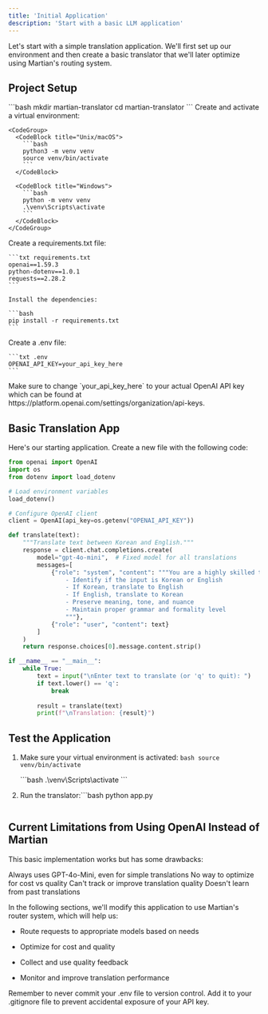 ```yaml
---
title: 'Initial Application'
description: 'Start with a basic LLM application'
---
```


Let's start with a simple translation application. We'll first set up our environment and then create a basic translator that we'll later optimize using Martian's routing system.

## Project Setup

<Steps>
  <Step title="Create Project Directory">
    ```bash
    mkdir martian-translator
    cd martian-translator
    ```
  </Step>

  <Step title="Create Virtual Environment">
    Create and activate a virtual environment:

    <CodeGroup>
      <CodeBlock title="Unix/macOS">
        ```bash
        python3 -m venv venv
        source venv/bin/activate
        ```
      </CodeBlock>

      <CodeBlock title="Windows">
        ```bash
        python -m venv venv
        .\venv\Scripts\activate
        ```
      </CodeBlock>
    </CodeGroup>
  </Step>

  <Step title="Install Dependencies">
    Create a requirements.txt file:

    ```txt requirements.txt
    openai==1.59.3
    python-dotenv==1.0.1
    requests==2.28.2
    ```

    Install the dependencies:

    ```bash
    pip install -r requirements.txt
    ```
  </Step>

  <Step title="Set Up Environment Variables">
    Create a .env file:

    ```txt .env
    OPENAI_API_KEY=your_api_key_here
    ```
  </Step>
</Steps>

<Note>
  Make sure to change `your_api_key_here` to your actual OpenAI API key which can be found at https://platform.openai.com/settings/organization/api-keys.
</Note>

## Basic Translation App

Here's our starting application. Create a new file with the following code:

```python app.py
from openai import OpenAI
import os
from dotenv import load_dotenv

# Load environment variables
load_dotenv()

# Configure OpenAI client
client = OpenAI(api_key=os.getenv("OPENAI_API_KEY"))

def translate(text):
    """Translate text between Korean and English."""
    response = client.chat.completions.create(
        model="gpt-4o-mini",  # Fixed model for all translations
        messages=[
            {"role": "system", "content": """You are a highly skilled translator with expertise in many languages. Your task is to:
                - Identify if the input is Korean or English
                - If Korean, translate to English
                - If English, translate to Korean
                - Preserve meaning, tone, and nuance
                - Maintain proper grammar and formality level
                """},
            {"role": "user", "content": text}
        ]
    )
    return response.choices[0].message.content.strip()

if __name__ == "__main__":
    while True:
        text = input("\nEnter text to translate (or 'q' to quit): ")
        if text.lower() == 'q':
            break
            
        result = translate(text)
        print(f"\nTranslation: {result}")
```

## Test the Application

1. Make sure your virtual environment is activated:<CodeGroup>
     <CodeBlock title="Unix/macOS">
       ```bash
       source venv/bin/activate
       ```
     </CodeBlock>

     <CodeBlock title="Windows">
       ```bash
       .\venv\Scripts\activate
       ```
     </CodeBlock>
   </CodeGroup>

2. Run the translator:```bash
   python app.py
   ```

## Current Limitations from Using OpenAI Instead of Martian

This basic implementation works but has some drawbacks:

<CardGroup cols={2}>
  <Card title="Fixed Model" icon="lock">
    Always uses GPT-4o-Mini, even for simple translations
  </Card>

  <Card title="Cost Inefficient" icon="money-bill">
    No way to optimize for cost vs quality
  </Card>

  <Card title="No Quality Metrics" icon="chart-line">
    Can't track or improve translation quality
  </Card>

  <Card title="No Feedback Loop" icon="rotate">
    Doesn't learn from past translations
  </Card>
</CardGroup>

In the following sections, we'll modify this application to use Martian's router system, which will help us:

* Route requests to appropriate models based on needs

* Optimize for cost and quality

* Collect and use quality feedback

* Monitor and improve translation performance

<Note>
  Remember to never commit your .env file to version control. Add it to your .gitignore file to prevent accidental exposure of your API key.
</Note>